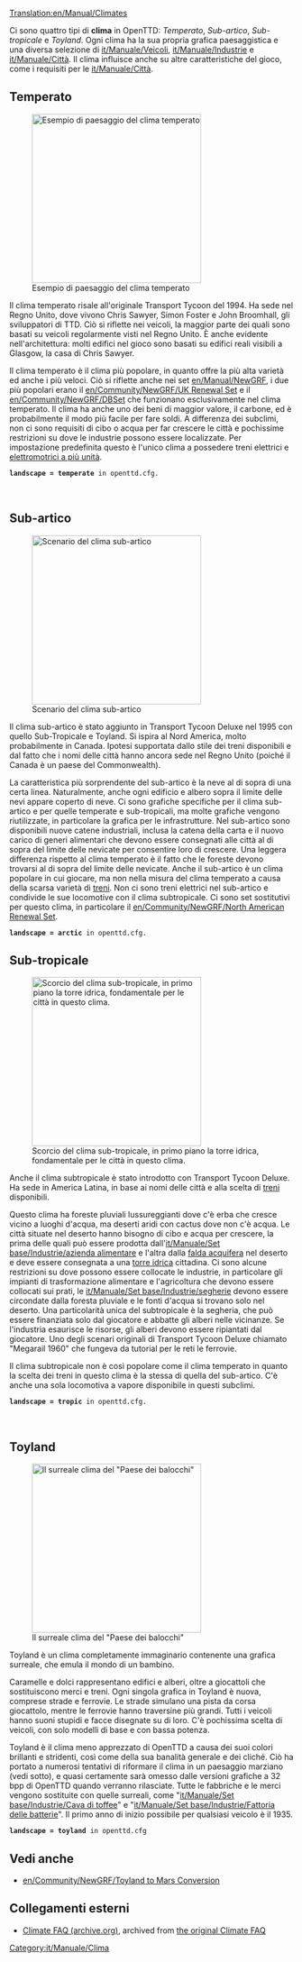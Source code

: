 [[Translation:en/Manual/Climates]]

{{it/Manuale/Menu}}

Ci sono quattro tipi di '''clima''' in OpenTTD: ''Temperato'', ''Sub-artico'', ''Sub-tropicale'' e ''Toyland''. Ogni clima ha la sua propria grafica paesaggistica e una diversa selezione di [[it/Manuale/Veicoli]], [[it/Manuale/Industrie]] e [[it/Manuale/Città]]. Il clima influisce anche su altre caratteristiche del gioco, come i requisiti per le [[it/Manuale/Città]].

==Temperato==
[[File:en/Manual/Temperatescreenshot.png|thumb|left|300px|Esempio di paesaggio del clima temperato]]

Il clima temperato risale all'originale Transport Tycoon del 1994. Ha sede nel Regno Unito, dove vivono Chris Sawyer, Simon Foster e John Broomhall, gli sviluppatori di TTD. Ciò si riflette nei veicoli, la maggior parte dei quali sono basati su veicoli regolarmente visti nel Regno Unito. È anche evidente nell'architettura: molti edifici nel gioco sono basati su edifici reali visibili a Glasgow, la casa di Chris Sawyer.

Il clima temperato è il clima più popolare, in quanto offre la più alta varietà ed anche i più veloci. Ciò si riflette anche nei set [[en/Manual/NewGRF]], i due più popolari erano il [[en/Community/NewGRF/UK Renewal Set]] e il [[en/Community/NewGRF/DBSet]] che funzionano esclusivamente nel clima temperato. Il clima ha anche uno dei beni di maggior valore, il carbone, ed è probabilmente il modo più facile per fare soldi. A differenza dei subclimi, non ci sono requisiti di cibo o acqua per far crescere le città e pochissime restrizioni su dove le industrie possono essere localizzate. Per impostazione predefinita questo è l'unico clima a possedere treni elettrici e  [https://it.wikipedia.org/wiki/Elettrotreno elettromotrici a più unità].

 '''landscape = temperate''' in openttd.cfg.
<br clear="all" />

==Sub-artico==
[[File:en/Manual/Subarcticscreenshot.png|thumb|right|300px|Scenario del clima sub-artico]]

Il clima sub-artico è stato aggiunto in Transport Tycoon Deluxe nel 1995 con quello Sub-Tropicale e Toyland. Si ispira al Nord America, molto probabilmente in Canada. Ipotesi supportata dallo stile dei treni disponibili e dal fatto che i nomi delle città hanno ancora sede nel Regno Unito (poiché il Canada è un paese del Commonwealth).

La caratteristica più sorprendente del sub-artico è la neve al di sopra di una certa linea. Naturalmente, anche ogni edificio e albero sopra il limite delle nevi appare coperto di neve. Ci sono grafiche specifiche per il clima sub-artico e per quelle temperate e sub-tropicali, ma molte grafiche vengono riutilizzate, in particolare la grafica per le infrastrutture. Nel sub-artico sono disponibili nuove catene industriali, inclusa la catena della carta e il nuovo carico di generi alimentari che devono essere consegnati alle città al di sopra del limite delle nevicate per consentire loro di crescere. Una leggera differenza rispetto al clima temperato è il fatto che le foreste devono trovarsi al di sopra del limite delle nevicate. Anche il sub-artico è un clima popolare in cui giocare, ma non nella misura del clima temperato a causa della scarsa varietà di [[it/Manuale/Treni|treni]]. Non ci sono treni elettrici nel sub-artico e condivide le sue locomotive con il clima subtropicale. Ci sono set sostitutivi per questo clima, in particolare il [[en/Community/NewGRF/North American Renewal Set]].

 '''landscape = arctic''' in openttd.cfg.

==Sub-tropicale==

[[File:en/Manual/Subtropicalscreenshot.png|thumb|300px|left|Scorcio del clima sub-tropicale, in primo piano la torre idrica, fondamentale per le città in questo clima.]]

Anche il clima subtropicale è stato introdotto con Transport Tycoon Deluxe. Ha sede in America Latina, in base ai nomi delle città e alla scelta di [[it/Manuale/Treni|treni]] disponibili.

Questo clima ha foreste pluviali lussureggianti dove c'è erba che cresce vicino a luoghi d'acqua, ma deserti aridi con cactus dove non c'è acqua. Le città situate nel deserto hanno bisogno di cibo e acqua per crescere, la prima delle quali può essere prodotta dall'[[it/Manuale/Set base/Industrie/azienda alimentare]] e l'altra dalla [[it/Manuale/Set base/ Industrie/Falda acquifera|falda acquifera]] nel deserto e deve essere consegnata a una [[it/Manuale/Set base/Industrie/Torre idrica|torre idrica]] cittadina. Ci sono alcune restrizioni su dove possono essere collocate le industrie, in particolare gli impianti di trasformazione alimentare e l'agricoltura che devono essere collocati sui prati, le [[it/Manuale/Set base/Industrie/segherie]] devono essere circondate dalla foresta pluviale e le fonti d'acqua si trovano solo nel deserto. Una particolarità unica del subtropicale è la segheria, che può essere finanziata solo dal giocatore e abbatte gli alberi nelle vicinanze. Se l'industria esaurisce le risorse, gli alberi devono essere ripiantati dal giocatore. Uno degli scenari originali di Transport Tycoon Deluxe chiamato "Megarail 1960" che fungeva da tutorial per le reti le ferrovie.

Il clima subtropicale non è così popolare come il clima temperato in quanto la scelta dei treni in questo clima è la stessa di quella del sub-artico. C'è anche una sola locomotiva a vapore disponibile in questi subclimi.

 '''landscape = tropic''' in openttd.cfg.
<br clear="all" />

==Toyland==
[[File:en/Manual/Toylandscreenshot.png|thumb|right|300px|Il surreale clima del "Paese dei balocchi"]]

Toyland è un clima completamente immaginario contenente una grafica surreale, che emula il mondo di un bambino.

Caramelle e dolci rappresentano edifici e alberi, oltre a giocattoli che sostituiscono merci e treni. Ogni singola grafica in Toyland è nuova, comprese strade e ferrovie. Le strade simulano una pista da corsa giocattolo, mentre le ferrovie hanno traversine più grandi. Tutti i veicoli hanno suoni stupidi e facce disegnate su di loro. C'è pochissima scelta di veicoli, con solo modelli di base e con bassa potenza.

Toyland è il clima meno apprezzato di OpenTTD a causa dei suoi colori brillanti e stridenti, così come della sua banalità generale e dei cliché. Ciò ha portato a numerosi tentativi di riformare il clima in un paesaggio marziano (vedi sotto), e quasi certamente sarà omesso dalle versioni grafiche a 32 bpp di OpenTTD quando verranno rilasciate. Tutte le fabbriche e le merci vengono sostituite con quelle surreali, come "[[it/Manuale/Set base/Industrie/Cava di toffee]]" e "[[it/Manuale/Set base/Industrie/Fattoria delle batterie]]". Il primo anno di inizio possibile per qualsiasi veicolo è il 1935.

 '''landscape = toyland''' in openttd.cfg
{{en/-}}

==Vedi anche==
* [[en/Community/NewGRF/Toyland to Mars Conversion]]

==Collegamenti esterni==
* [http://web.archive.org/web/20140219042930/http://i-want-a-website.com/about-tt/ttfaq08.html Climate FAQ (archive.org)], archived from [http://i-want-a-website.com/about-tt/ttfaq08.html the original Climate FAQ]

[[Category:it/Manuale/Clima]]